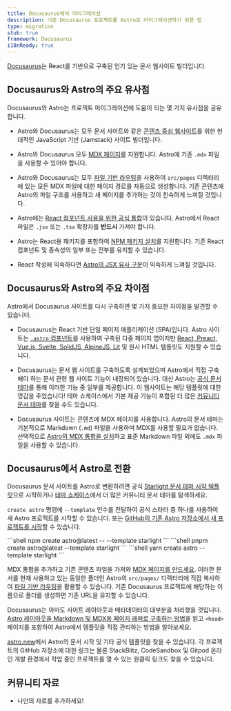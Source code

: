 ```yaml
---
title: Docusaurus에서 마이그레이션
description: 기존 Docusaurus 프로젝트를 Astro로 마이그레이션하기 위한 팁
type: migration
stub: true
framework: Docusaurus
i18nReady: true
---
```



[Docusaurus](https://Docusaurus.io)는 React를 기반으로 구축된 인기 있는 문서 웹사이트 빌더입니다.

## Docusaurus와 Astro의 주요 유사점

Docusaurus와 Astro는 프로젝트 마이그레이션에 도움이 되는 몇 가지 유사점을 공유합니다.

- Astro와 Docusaurus는 모두 문서 사이트와 같은 [콘텐츠 중심 웹사이트](/ko/concepts/why-astro/#콘텐츠-중심)를 위한 현대적인 JavaScript 기반 (Jamstack) 사이트 빌더입니다.

- Astro와 Docusaurus 모두 [MDX 페이지](/ko/guides/markdown-content/)를 지원합니다. Astro에 기존 `.mdx` 파일을 사용할 수 있어야 합니다.

- Astro와 Docusaurus는 모두 [파일 기반 라우팅](/ko/core-concepts/routing/)을 사용하여 `src/pages` 디렉터리에 있는 모든 MDX 파일에 대한 페이지 경로를 자동으로 생성합니다. 기존 콘텐츠에 Astro의 파일 구조를 사용하고 새 페이지를 추가하는 것이 친숙하게 느껴질 것입니다.

- Astro에는 [React 컴포넌트 사용을 위한 공식 통합](/ko/guides/integrations-guide/react/)이 있습니다. Astro에서 React 파일은 `.jsx` 또는 `.tsx` 확장자를 **반드시** 가져야 합니다.

- Astro는 React용 패키지를 포함하여 [NPM 패키지 설치](/ko/guides/imports/#npm-패키지)를 지원합니다. 기존 React 컴포넌트 및 종속성의 일부 또는 전부를 유지할 수 있습니다.

- React 작성에 익숙하다면 [Astro의 JSX 유사 구문](/ko/core-concepts/astro-components/#컴포넌트-템플릿)이 익숙하게 느껴질 것입니다.

## Docusaurus와 Astro의 주요 차이점

Astro에서 Docusaurus 사이트를 다시 구축하면 몇 가지 중요한 차이점을 발견할 수 있습니다.

- Docusaurus는 React 기반 단일 페이지 애플리케이션 (SPA)입니다. Astro 사이트는 [`.astro` 컴포넌트](/ko/core-concepts/astro-components/)를 사용하여 구축된 다중 페이지 앱이지만 [React, Preact, Vue.js, Svelte, SolidJS, AlpineJS, Lit](/ko/core-concepts/framework-components/) 및 원시 HTML 템플릿도 지원할 수 있습니다.

- Docusaurus는 문서 웹 사이트를 구축하도록 설계되었으며 Astro에서 직접 구축해야 하는 문서 관련 웹 사이트 기능이 내장되어 있습니다. 대신 Astro는 [공식 문서 테마](https://starlight.astro.build/ko)를 통해 이러한 기능 중 일부를 제공합니다. 이 웹사이트는 해당 템플릿에 대한 영감을 주었습니다! 테마 쇼케이스에서 기본 제공 기능이 포함된 더 많은 [커뮤니티 문서 테마](https://astro.build/themes?search=&categories%5B%5D=docs)를 찾을 수도 있습니다.

- Docusaurus 사이트는 콘텐츠에 MDX 페이지를 사용합니다. Astro의 문서 테마는 기본적으로 Markdown (`.md`) 파일을 사용하며 MDX를 사용할 필요가 없습니다. 선택적으로 [Astro의 MDX 통합을 설치](/ko/guides/integrations-guide/mdx/)하고 표준 Markdown 파일 외에도 `.mdx` 파일을 사용할 수 있습니다.

## Docusaurus에서 Astro로 전환

Docusaurus 문서 사이트를 Astro로 변환하려면 공식 [Starlight 문서 테마 시작 템플릿](https://starlight.astro.build/ko)으로 시작하거나 [테마 쇼케이스](https://astro.build/themes?search=&categories%5B%5D=docs)에서 더 많은 커뮤니티 문서 테마를 탐색하세요.

`create astro` 명령에 `--template` 인수를 전달하여 공식 스타터 중 하나를 사용하여 새 Astro 프로젝트를 시작할 수 있습니다. 또는 [GitHub의 기존 Astro 저장소에서 새 프로젝트를 시작](/ko/install/auto/#시작-템플릿)할 수 있습니다.

  <PackageManagerTabs>
    <Fragment slot="npm">
    ```shell
    npm create astro@latest -- --template starlight
    ```
    </Fragment>
    <Fragment slot="pnpm">
    ```shell
    pnpm create astro@latest --template starlight
    ```
    </Fragment>
    <Fragment slot="yarn">
    ```shell
    yarn create astro --template starlight
    ```
    </Fragment>
  </PackageManagerTabs>


MDX 통합을 추가하고 기존 콘텐츠 파일을 가져와 [MDX 페이지를 만드세요](/ko/guides/markdown-content/). 이러한 문서를 현재 사용하고 있는 동일한 폴더인 Astro의 `src/pages/` 디렉터리에 직접 복사하여 [파일 기반 라우팅](/ko/core-concepts/routing/)을 활용할 수 있습니다. 기존 Docusaurus 프로젝트에 해당하는 이름으로 폴더를 생성하면 기존 URL을 유지할 수 있습니다.

Docusaurus는 아마도 사이트 레이아웃과 메타데이터의 대부분을 처리했을 것입니다. [Astro 레이아웃을 Markdown 및 MDX용 페이지 래퍼로 구축하는 방법](/ko/core-concepts/layouts/#markdownmdx-레이아웃)을 읽고 `<head>` 페이지를 포함하여 Astro에서 템플릿을 직접 관리하는 방법을 알아보세요.

[astro.new](https://astro.new)에서 Astro의 문서 시작 및 기타 공식 템플릿을 찾을 수 있습니다. 각 프로젝트의 GitHub 저장소에 대한 링크는 물론 StackBlitz, CodeSandbox 및 Gitpod 온라인 개발 환경에서 작업 중인 프로젝트를 열 수 있는 원클릭 링크도 찾을 수 있습니다.

## 커뮤니티 자료

- 나만의 자료를 추가하세요!